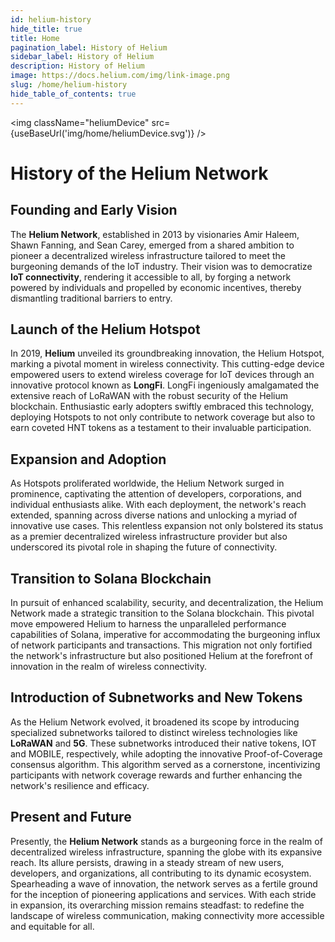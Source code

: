 ```yaml
---
id: helium-history
hide_title: true
title: Home
pagination_label: History of Helium
sidebar_label: History of Helium
description: History of Helium
image: https://docs.helium.com/img/link-image.png
slug: /home/helium-history
hide_table_of_contents: true
---
```



<img className="heliumDevice" src={useBaseUrl('img/home/heliumDevice.svg')} />

# History of the Helium Network


<LegacyContentBanner />

## Founding and Early Vision


The **Helium Network**, established in 2013 by visionaries Amir Haleem, Shawn Fanning, and Sean Carey, emerged from a shared ambition to pioneer a decentralized wireless infrastructure tailored to meet the burgeoning demands of the IoT industry. Their vision was to democratize **IoT connectivity**, rendering it accessible to all, by forging a network powered by individuals and propelled by economic incentives, thereby dismantling traditional barriers to entry.


## Launch of the Helium Hotspot

In 2019, **Helium** unveiled its groundbreaking innovation, the Helium Hotspot, marking a pivotal moment in wireless connectivity. This cutting-edge device empowered users to extend wireless coverage for IoT devices through an innovative protocol known as **LongFi**. LongFi ingeniously amalgamated the extensive reach of LoRaWAN with the robust security of the Helium blockchain. Enthusiastic early adopters swiftly embraced this technology, deploying Hotspots to not only contribute to network coverage but also to earn coveted HNT tokens as a testament to their invaluable participation.


## Expansion and Adoption

As Hotspots proliferated worldwide, the Helium Network surged in prominence, captivating the attention of developers, corporations, and individual enthusiasts alike. With each deployment, the network's reach extended, spanning across diverse nations and unlocking a myriad of innovative use cases. This relentless expansion not only bolstered its status as a premier decentralized wireless infrastructure provider but also underscored its pivotal role in shaping the future of connectivity.

## Transition to Solana Blockchain

In pursuit of enhanced scalability, security, and decentralization, the Helium Network made a strategic transition to the Solana blockchain. This pivotal move empowered Helium to harness the unparalleled performance  capabilities of Solana, imperative for accommodating the burgeoning influx of network participants and  transactions. This migration not only fortified the network's infrastructure but also positioned Helium at the forefront of innovation in the realm of wireless connectivity.

## Introduction of Subnetworks and New Tokens

As the Helium Network evolved, it broadened its scope by introducing specialized subnetworks tailored to distinct wireless technologies like **LoRaWAN** and **5G**. These subnetworks introduced their native tokens, IOT and MOBILE, respectively, while adopting the innovative Proof-of-Coverage consensus algorithm. This algorithm served as a cornerstone, incentivizing participants with network coverage rewards and further enhancing the network's resilience and efficacy.

## Present and Future

Presently, the **Helium Network** stands as a burgeoning force in the realm of decentralized wireless infrastructure, spanning the globe with its expansive reach. Its allure persists, drawing in a steady stream of new users, developers, and organizations, all contributing to its dynamic ecosystem. Spearheading a wave of innovation, the network serves as a fertile ground for the inception of pioneering applications and services. With each stride in expansion, its overarching mission remains steadfast: to redefine the landscape of wireless communication, making connectivity more accessible and equitable for all.
